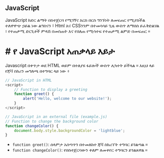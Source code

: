 ## JavaScript

JavaScript ከድር ልማት በስተጀርባ የሚገኝና እርስ በርስ ግንኙነት ለመፍጠር የሚያስችል ተለዋዋጭ ኃይል ነው
ልግስናን ፤ Html እና CSSንንም በተመሳሳይ ጊዜ ውስጥ ለማሰስ ይፈቅድልሃል ፣
የተጠቃሚ ድርጊቶች ምላሽ በመስጠት እና የበለጠ የሚሳተፍ የተጠቃሚ ልምድ በመፍጠር ።

# # የ JavaScript አጠቃላይ እይታ

Javascript በቀጥታ ወደ HTML ወይም በተለያዩ ፋይሎች ውስጥ ሊካተት ይችላል ።
እዚህ ላይ የጃቫ ስክሪን መግለጫ በተግባር ላይ ነው ፥

```js filename="scripts.js"
// JavaScript in HTML
<script>
    // Function to display a greeting
    function greet() {
        alert('Hello, welcome to our website!');
    }
</script>

// JavaScript in an external file (example.js)
// Function to change the background color
function changeColor() {
    document.body.style.backgroundColor = 'lightblue';
}
```

- `function greet()`: ሰላምታ አሰጣጥን በተመለከተ ጃቫ ስክሪፕት ተግባር ይገልጣል ።
- `function changeColor()`: የበስተጀርባውን ቀለም ለመቀየር ተግባርን ይገልጸዋል ።
